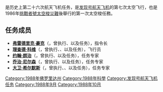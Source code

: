 {{noteTA
|G1=Aero
}}
{{Infobox spaceflight
| operator           = [[美国国家航空航天局|美国国家航空航天局]]
| name               = {{lang|en|STS-26}}
| insignia           = Sts-26-patch.png
| spacecraft         = [[發現號太空梭|发现号]]
| crew_size          = 5 
| launch_site        = 佛罗里达州[[肯尼迪航天中心|肯尼迪航天中心]]<br />{{lang|en|LC 39B}} 
| launch_date        = 1988年9月29日<br />11:37:00 {{lang|en|EST}} 
| landing_date       = 1988年10月3日<br />9:37:11 {{lang|en|PDT}}
| launch_mass        = {{convert|115487|kg}}
| landing_mass       = {{convert|88078|kg}}
| payload_mass       = {{convert|21082|kg}}| mission_duration         = 4天1小时0分钟11秒
| orbit_apoapsis     = 306千米
| orbit_periapsis    = 301千米
| orbits_completed   = 64
| apsis              = 地
| orbit_reference    = [[地心轨道|地心轨道]]
| orbit_regime       = [[近地轨道|近地轨道]]
| orbit_inclination  = 28.5°
| orbit_period       = 90.6分钟
| distance_travelled = 2,703,000千米
| crew_photo         = The STS-26 Return To Flight Crew - GPN-2000-001174.jpg
| crew_photo_caption = 后排左起：朗治、希尔默斯、尼尔森<br />前排左起：科维、豪克
| next_mission       = [[File:Sts-27-patch.svg|25px]] {{lang|en|[[STS-27|STS-27]]}}
| programme          = [[美國太空梭計劃|美國太空梭計劃]]
| previous_mission   = [[File:STS-51-L.svg|25px]] {{lang|en|[[STS-51-L|STS-51-L]]}}|
|}}

'''{{lang|en|STS-26}}'''是历史上第二十六次航天飞机任务，是[[發現號太空梭|发现号航天飞机]]的第七次太空飞行，也是1986年[[挑戰者號太空梭災難|挑戰者號太空梭災難]]後舉行的第一次太空梭任務。

== 任务成员 ==
* '''[[弗雷德里克·豪克|弗雷德里克·豪克]]'''（{{lang|en|Frederick H. Hauck}}，曾执行{{lang|en|[[STS-7|STS-7]]}}、{{lang|en|[[STS-51-A|STS-51-A]]}}以及{{lang|en|STS-26}}任务），指令长
* '''[[理查德·科维|理查德·科维]]'''（{{lang|en|Richard O. Covey}}，曾执行{{lang|en|[[STS-51-I|STS-51-I]]}}、{{lang|en|STS-26}}、{{lang|en|[[STS-38|STS-38]]}}以及{{lang|en|[[STS-61|STS-61]]}}任务），飞行员
* '''[[约翰·朗治|约翰·朗治]]'''（{{lang|en|John M. Lounge}}，曾执行{{lang|en|[[STS-51-I|STS-51-I]]}}、{{lang|en|STS-26}}以及{{lang|en|[[STS-35|STS-35]]}}任务），任务专家
* '''[[乔治·尼尔森|乔治·尼尔森]]'''（{{lang|en|George D. Nelson}}，曾执行{{lang|en|[[STS-41-C|STS-41-C]]}}、{{lang|en|[[STS-61-C|STS-61-C]]}}以及{{lang|en|STS-26}}任务），任务专家
* '''[[大卫·希尔默斯|大卫·希尔默斯]]'''（{{lang|en|David C. Hilmers}}，曾执行{{lang|en|[[STS-51-J|STS-51-J]]}}、{{lang|en|STS-26}}、{{lang|en|[[STS-36|STS-36]]}}以及{{lang|en|[[STS-42|STS-42]]}}任务），任务专家

{{发现号航天飞机}}

[[Category:1988年佛罗里达州|Category:1988年佛罗里达州]]
[[Category:1988年科學|Category:1988年科學]]
[[Category:发现号航天飞机任务|Category:发现号航天飞机任务]]
[[Category:1988年9月|Category:1988年9月]]
[[Category:1988年10月|Category:1988年10月]]